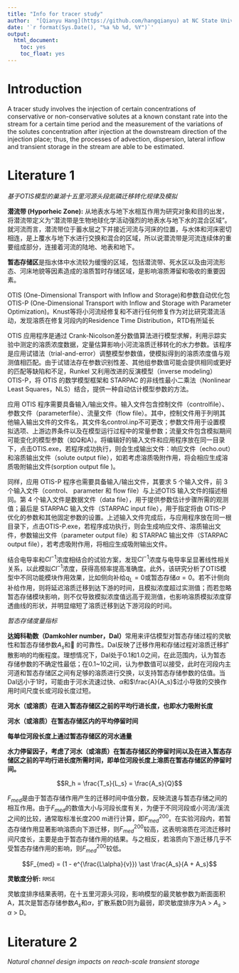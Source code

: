 ```yaml
---
title: "Info for tracer study"
author:  "[Qianyu Hang](https://github.com/hangqianyu) at NC State University"
date: '`r format(Sys.Date(), "%a %b %d, %Y")`'
output:
  html_document:
    toc: yes
    toc_float: yes
---
```


# Introduction
A tracer study involves the injection of certain concentrations of conservative or non-conservative solutes at a known constant rate into the stream for a certain time period and the measurement of the variations of the solutes concentration after injection at the downstream direction of the injection place; thus, the processes of advection, dispersion, lateral inflow and transient storage in the stream are able to be estimated. 

# Literature 1

*基于OTIS模型的巢湖十五里河源头段氮磷迁移转化规律及模拟*

**潜流带 (Hyporheic Zone):** 从地表水与地下水相互作用为研究对象和目的出发，将潜流带定义为“潜流带是生物地球化学活动强烈的地表水与地下水的混合区域”。就河流而言，潜流带位于蓄水层之下并接近河流与河床的位置，与水体和河床密切相连，是上覆水与地下水进行交换和混合的区域，所以说潜流带是河流连续体的重要组成部分，连接着河流的陆地、地表和地下。

**暂态存储区**是指水体中水流较为缓慢的区域，包括潜流带、死水区以及由河流形态、河床地貌等因素造成的溶质暂时存储区域，是影响溶质滞留和吸收的重要因素。

OTIS (One-Dimensional Transport with Inflow and Storage)和参数自动优化包OTIS-P (One-Dimensional Transport with Inflow and Storage with Parameter Optimization)。Knust等将小河流经修复和不进行任何修复作为对比研究潜流活动，发现溶质在修复河段内的Residence Time Distribution，RTD有所延长

OTIS 应用程序是通过 Crank-Nicolson差分数值算法进行模型求解，利用示踪实验中测定的溶质浓度数据，定量估算影响小河流溶质迁移转化的水力参数。该程序是应用试错法（trial-and-error）调整模型参数值，使模拟得到的溶质浓度值与观测值相匹配。由于试错法存在参数识别性差、其他组参数值可能会提供相同或更好的匹配等缺陷和不足，Runkel 又利用改进的反演模型（inverse  modeling）OTIS-P，将 OTIS 的数学模型框架和 STARPAC 的非线性最小二乘法（Nonlinear Least Squares，NLS）结合，提供一种自动估计模型参数的方法。

应用 OTIS 程序需要具备输入/输出文件。输入文件包含控制文件（controlfile）、参数文件（parameterfile）、流量文件（flow file）。其中，控制文件用于列明其他输入输出文件的文件名，其文件名control.inp不可更改；参数文件用于设置模拟选项、上游边界条件以及在模型运行过程中的常量参数；流量文件包含模拟期间可能变化的模型参数（如Q和A）。将编辑好的输入文件和应用程序放在同一目录下，点击OTIS.exe，若程序成功执行，则会生成输出文件：响应文件（echo.out）和溶质输出文件（solute output file），如若考虑溶质吸附作用，将会相应生成溶质吸附输出文件(sorption output file )。  

同样，应用 OTIS-P 程序也需要具备输入/输出文件，其要求 5 个输入文件，前 3 个输入文件（control、  parameter 和  flow file）与上述OTIS 输入文件的描述相同。第 4 个输入文件是数据文件（data file），用于提供参数估计步骤所需的观测值；最后是 STARPAC 输入文件（STARPAC input file），用于指定将由 OTIS-P 优化的参数和其他固定参数的设置。上述输入文件完成后，与应用程序放在同一根目录下，点击OTIS-P.exe，若程序成功执行，则会生成响应文件、溶质输出文件，参数输出文件（parameter output file）和 STARPAC 输出文件（STARPAC output file），若考虑吸附作用，将相应生成吸附输出文件。

结合电导率和$Cl^{-1}$浓度相结合的试验方案，发现$Cl^{-1}$浓度与电导率呈显著线性相关关系，以此模拟$Cl^{-1}$浓度，获得高频率提高准确度。此外，该研究分析了OTIS模型中不同功能模块作用效果，比如侧向补给$q_L = 0$或暂态存储$\alpha = 0$。若不计侧向补给作用，则将延迟溶质迁移到达下游的时间，且模拟浓度超过实测值；而若忽略暂态存储模块影响，则不仅导致模拟浓度值远高于观测值，也影响溶质模拟浓度穿透曲线的形状，并明显缩短了溶质迁移到达下游河段的时间。

*暂态存储度量指标*

**达姆科勒数（Damkohler number，DaI）**常用来评估模型对暂态存储过程的灵敏性和暂态存储参数$A_s$和 的可靠性。DaI反映了迁移作用和存储过程对溶质迁移扩散影响的均衡程度。理想情况下，DaI处于0.1和1.0之间，在此范围内，认为暂态存储参数的不确定性最低；在0.1~10之间，认为参数值可以接受，此时在河段内主河道和暂态存储区之间有足够的溶质进行交换，以支持暂态存储参数的估值。当DaI远小于1时，可能由于河水流速过快、$\alpha$和$\frac{A}{A_s}$过小导致的交换作用时间尺度长或河段长度过短。

**河水（或溶质）在进入暂态存储区之前的平均行进长度，也即水力吸附长度**

**河水（或溶质）在暂态存储区内的平均停留时间**

**每单位河段长度上通过暂态存储区的河水通量**

**水力停留因子，考虑了河水（或溶质）在暂态存储区的停留时间以及在进入暂态存储区之前的平均行进长度所需时间，即单位河段长度上溶质在暂态存储区的停留时间。** 

$$R_h = \frac{T_s}{L_s} = \frac{A_s}{Q}$$

$F_{med}$是由于暂态存储作用产生的迁移时间中值分数，反映流速与暂态存储之间的相互作用。由于$F_{med}$的数值大小与河段长度有关，为便于不同河段或小河流/溪流之间的比较，通常取标准长度200 m进行计算，即$F_{med}^{200}$。在实验河段内，若暂态存储作用显著影响溶质向下游迁移，则$F_{med}^{200}$较高，这表明溶质在河流迁移时间尺度长，主要是由于暂态存储作用的结果。与之相反，若溶质向下游迁移几乎不受暂态存储作用的影响，则$F_{med}^{200}$较低。

$$F_{med} = (1 - e^{\frac{L\alpha}{v}}) \ast \frac{A_s}{A + A_s}$$

**灵敏度分析:** `RMSE`

灵敏度排序结果表明，在十五里河源头河段，影响模型的最灵敏参数为断面面积A，其次是暂态存储参数$A_s$和$\alpha$，扩散系数D则为最弱，即灵敏度排序为A > $A_s$ > $\alpha$ > D。


# Literature 2

*Natural channel design impacts on reach-scale transient storage*

























